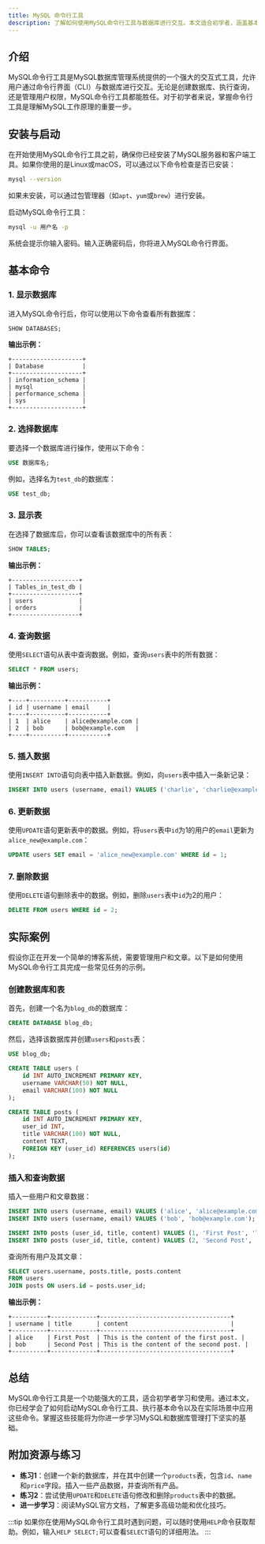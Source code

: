```yaml
---
title: MySQL 命令行工具
description: 了解如何使用MySQL命令行工具与数据库进行交互。本文适合初学者，涵盖基本命令、实际案例和练习。
---
```


## 介绍

MySQL命令行工具是MySQL数据库管理系统提供的一个强大的交互式工具，允许用户通过命令行界面（CLI）与数据库进行交互。无论是创建数据库、执行查询，还是管理用户权限，MySQL命令行工具都能胜任。对于初学者来说，掌握命令行工具是理解MySQL工作原理的重要一步。

## 安装与启动

在开始使用MySQL命令行工具之前，确保你已经安装了MySQL服务器和客户端工具。如果你使用的是Linux或macOS，可以通过以下命令检查是否已安装：

```bash
mysql --version
```

如果未安装，可以通过包管理器（如`apt`、`yum`或`brew`）进行安装。

启动MySQL命令行工具：

```bash
mysql -u 用户名 -p
```

系统会提示你输入密码。输入正确密码后，你将进入MySQL命令行界面。

## 基本命令

### 1. 显示数据库

进入MySQL命令行后，你可以使用以下命令查看所有数据库：

```sql
SHOW DATABASES;
```

**输出示例：**

```
+--------------------+
| Database           |
+--------------------+
| information_schema |
| mysql              |
| performance_schema |
| sys                |
+--------------------+
```

### 2. 选择数据库

要选择一个数据库进行操作，使用以下命令：

```sql
USE 数据库名;
```

例如，选择名为`test_db`的数据库：

```sql
USE test_db;
```

### 3. 显示表

在选择了数据库后，你可以查看该数据库中的所有表：

```sql
SHOW TABLES;
```

**输出示例：**

```
+-------------------+
| Tables_in_test_db |
+-------------------+
| users             |
| orders            |
+-------------------+
```

### 4. 查询数据

使用`SELECT`语句从表中查询数据。例如，查询`users`表中的所有数据：

```sql
SELECT * FROM users;
```

**输出示例：**

```
+----+----------+-----------+
| id | username | email     |
+----+----------+-----------+
| 1  | alice    | alice@example.com |
| 2  | bob      | bob@example.com   |
+----+----------+-----------+
```

### 5. 插入数据

使用`INSERT INTO`语句向表中插入新数据。例如，向`users`表中插入一条新记录：

```sql
INSERT INTO users (username, email) VALUES ('charlie', 'charlie@example.com');
```

### 6. 更新数据

使用`UPDATE`语句更新表中的数据。例如，将`users`表中`id`为1的用户的`email`更新为`alice_new@example.com`：

```sql
UPDATE users SET email = 'alice_new@example.com' WHERE id = 1;
```

### 7. 删除数据

使用`DELETE`语句删除表中的数据。例如，删除`users`表中`id`为2的用户：

```sql
DELETE FROM users WHERE id = 2;
```

## 实际案例

假设你正在开发一个简单的博客系统，需要管理用户和文章。以下是如何使用MySQL命令行工具完成一些常见任务的示例。

### 创建数据库和表

首先，创建一个名为`blog_db`的数据库：

```sql
CREATE DATABASE blog_db;
```

然后，选择该数据库并创建`users`和`posts`表：

```sql
USE blog_db;

CREATE TABLE users (
    id INT AUTO_INCREMENT PRIMARY KEY,
    username VARCHAR(50) NOT NULL,
    email VARCHAR(100) NOT NULL
);

CREATE TABLE posts (
    id INT AUTO_INCREMENT PRIMARY KEY,
    user_id INT,
    title VARCHAR(100) NOT NULL,
    content TEXT,
    FOREIGN KEY (user_id) REFERENCES users(id)
);
```

### 插入和查询数据

插入一些用户和文章数据：

```sql
INSERT INTO users (username, email) VALUES ('alice', 'alice@example.com');
INSERT INTO users (username, email) VALUES ('bob', 'bob@example.com');

INSERT INTO posts (user_id, title, content) VALUES (1, 'First Post', 'This is the content of the first post.');
INSERT INTO posts (user_id, title, content) VALUES (2, 'Second Post', 'This is the content of the second post.');
```

查询所有用户及其文章：

```sql
SELECT users.username, posts.title, posts.content
FROM users
JOIN posts ON users.id = posts.user_id;
```

**输出示例：**

```
+----------+-------------+-------------------------------------+
| username | title       | content                             |
+----------+-------------+-------------------------------------+
| alice    | First Post  | This is the content of the first post. |
| bob      | Second Post | This is the content of the second post. |
+----------+-------------+-------------------------------------+
```

## 总结

MySQL命令行工具是一个功能强大的工具，适合初学者学习和使用。通过本文，你已经学会了如何启动MySQL命令行工具、执行基本命令以及在实际场景中应用这些命令。掌握这些技能将为你进一步学习MySQL和数据库管理打下坚实的基础。

## 附加资源与练习

- **练习1**：创建一个新的数据库，并在其中创建一个`products`表，包含`id`、`name`和`price`字段。插入一些产品数据，并查询所有产品。
- **练习2**：尝试使用`UPDATE`和`DELETE`语句修改和删除`products`表中的数据。
- **进一步学习**：阅读MySQL官方文档，了解更多高级功能和优化技巧。

:::tip
如果你在使用MySQL命令行工具时遇到问题，可以随时使用`HELP`命令获取帮助。例如，输入`HELP SELECT;`可以查看`SELECT`语句的详细用法。
:::